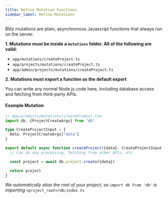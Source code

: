 ```yaml
---
title: Define Mutation Functions
sidebar_label: Define Mutations
---
```


Blitz mutations are plain, asynchronous Javascript functions that always run on the server.

**1. Mutations must be inside a `mutations` folder. All of the following are valid:**

- `app/mutations/createProject.ts`
- `app/projects/mutations/createProject.ts`
- `app/admin/projects/mutations/createProject.ts`

**2. Mutations must export a function as the default export**

You can write any normal Node.js code here, including database access and fetching from third-party APIs.

#### Example Mutation

```ts
// app/products/mutations/createProduct.tsx
import db, {ProjectCreateArgs} from "db"

type CreateProjectInput = {
  data: ProjectCreateArgs["data"]
}

export default async function createProject({data}: CreateProjectInput) {
  // Can do any processing, fetching from other APIs, etc

  const project = await db.project.create({data})

  return project
}
```

_We automatically alias the root of your project, so `import db from 'db'` is importing `<project_root>/db/index.ts`_
